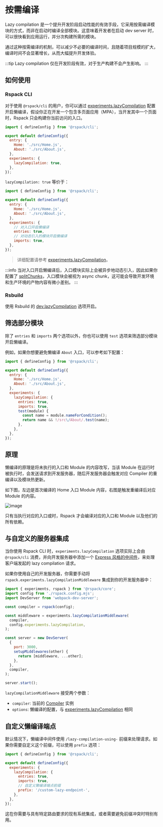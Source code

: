 # 按需编译

Lazy compilation 是一个提升开发阶段启动性能的有效手段，它采用按需编译模块的方式，而非在启动时编译全部模块。这意味着开发者在启动 dev server 时，可以很快看到应用运行，并分次构建所需的模块。

通过这种按需编译的机制，可以减少不必要的编译时间，且随着项目规模的扩大，编译时间不会显著增长，从而大幅提升开发体验。

:::tip
Lazy compilation 仅在开发阶段有效，对于生产构建不会产生影响。
:::

## 如何使用

### Rspack CLI

对于使用 `@rspack/cli` 的用户，你可以通过 [experiments.lazyCompilation](/config/experiments#experimentslazycompilation) 配置开启懒编译，假设你正在开发一个包含多页面应用（MPA），当开发其中一个页面时，Rspack 只会构建你当前访问的入口。

```js title="rspack.config.mjs"
import { defineConfig } from '@rspack/cli';

export default defineConfig({
  entry: {
    Home: './src/Home.js',
    About: './src/About.js',
  },
  experiments: {
    lazyCompilation: true,
  },
});
```

`lazyCompilation: true` 等价于：

```js title="rspack.config.mjs"
import { defineConfig } from '@rspack/cli';

export default defineConfig({
  entry: {
    Home: './src/Home.js',
    About: './src/About.js',
  },
  experiments: {
    // 对入口开启懒编译
    entries: true,
    // 对动态引入的模块开启懒编译
    imports: true,
  },
});
```

> 详细配置请参考 [experiments.lazyCompilation](/config/experiments#experimentslazycompilation)。

:::info
当对入口开启懒编译后，入口模块实际上会被异步地动态引入，因此如果你配置了 [splitChunks](/config/optimization#optimizationsplitchunks)，入口模块会被视为 async chunk，这可能会导致开发环境和生产环境的产物内容有微小差别。
:::

### Rsbuild

使用 Rsbuild 的 [dev.lazyCompilation](https://rsbuild.dev/zh/config/dev/lazy-compilation) 选项开启。

## 筛选部分模块

除了 `entries` 和 `imports` 两个选项以外，你也可以使用 `test` 选项来筛选部分模块开启懒编译。

例如，如果你想要避免懒编译 `About` 入口，可以参考如下配置：

```js title="rspack.config.mjs"
import { defineConfig } from '@rspack/cli';

export default defineConfig({
  entry: {
    Home: './src/Home.js',
    About: './src/About.js',
  },
  experiments: {
    lazyCompilation: {
      entries: true,
      imports: true,
      test(module) {
        const name = module.nameForCondition();
        return name && !/src\/About/.test(name);
      },
    },
  },
});
```

## 原理

懒编译的原理是将未执行的入口和 Module 的内容改写，当该 Module 在运行时被执行时，会发送请求到开发服务器，随后开发服务器会触发对应 Compiler 的重编译以及模块热更新。

如下图，左边是首次编译的 Home 入口 Module 内容，右图是触发重编译后对应 Module 的内容。

![image](https://assets.rspack.dev/rspack/assets/lazy-proxy-module.png)

只有当执行对应的入口或时，Rspack 才会编译对应的入口和 Module 以及他们的所有依赖。

## 与自定义的服务器集成

当你使用 Rspack CLI 时，`experiments.lazyCompilation` 选项实际上会由 `@rspack/cli` 消费，并向开发服务器中添加一个 [Express 风格的中间件](https://expressjs.com/en/guide/using-middleware.html)，来处理客户端发起的 lazy compilation 请求。

如果你使用自己的开发服务器，你需要手动将 `rspack.experiments.lazyCompilationMiddleware` 集成到你的开发服务器中：

```js title="start.mjs"
import { experiments, rspack } from '@rspack/core';
import config from './rspack.config.mjs';
import DevServer from 'webpack-dev-server';

const compiler = rspack(config);

const middleware = experiments.lazyCompilationMiddleware(
  compiler,
  config.experiments.lazyCompilation,
);

const server = new DevServer(
  {
    port: 3000,
    setupMiddlewares(other) {
      return [middleware, ...other];
    },
  },
  compiler,
);

server.start();
```

`lazyCompilationMiddleware` 接受两个参数：

- `compiler`: 当前的 [Compiler](/api/javascript-api/compiler) 实例
- `options`: 懒编译的配置，与 [experiments.lazyCompilation](/config/experiments#experimentslazycompilation) 相同

## 自定义懒编译端点

默认情况下，懒编译中间件使用 `/lazy-compilation-using-` 前缀来处理请求。如果你需要自定义这个前缀，可以使用 `prefix` 选项：

```js title="rspack.config.mjs"
import { defineConfig } from '@rspack/cli';

export default defineConfig({
  experiments: {
    lazyCompilation: {
      entries: true,
      imports: true,
      // 自定义懒编译端点前缀
      prefix: '/custom-lazy-endpoint-',
    },
  },
});
```

这在你需要与具有特定路由要求的现有系统集成，或者需要避免前缀冲突时特别有用。
